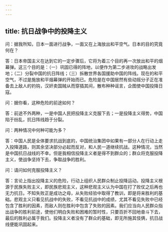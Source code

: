 ```yaml
---
---
---
```

title: 抗日战争中的投降主义
---




问：据我所知，日本一面进行战争，一面又在上海放出和平空气。日本的目的究竟何在？

答：日本帝国主义在达到它的一定步骤后，它将为着三个目的再一次放出和平的烟幕弹。这三个目的是：（一）巩固已得的阵地，以便作为第二步进攻的战略出发地；（二）分裂中国的抗日阵线；（三）拆散世界各国援助中国的阵线。现在的和平空气，不过是施放和平烟幕弹的开始而已。危险是在中国居然有些动摇分子正在准备去上敌人的钓钩，汉奸卖国贼从而穿插其间，散布种种谣言，企图使中国投降日寇。

问：据你看，这种危险的前途如何？

答：前途不外两种，一是中国人民把投降主义克服下去；一是投降主义得势，中国陷于纷乱，抗日阵线趋于分裂。

问：两种情况中何种可能为多？



答：中国人民是全体要求抗战到底的，中国统治集团中如果有一部分人在行动上走入投降道路，则其余坚决部分必起而反对，和人民一道继续抗战。这种情况，当然是中国抗日战线的不幸。但是我相信投降主义者是得不到群众的；群众将克服投降主义，使战争坚持下去，争取战争的胜利。

问：请问如何克服投降主义？

答：言论上指出投降主义的危险，行动上组织人民群众制止投降运动。投降主义根源于民族失败主义，即民族悲观主义，这种悲观主义认为中国在打了败仗之后再也无力抗日。不知失败正是成功之母，从失败经验中取得了教训，即是将来胜利的基础。悲观主义只看见抗战中的失败，不看见抗战中的成绩，尤其不看见失败中已经包含了胜利的因素，而敌人则在胜利中包含了失败的因素。我们应当向人民群众指出战争的胜利前途，使他们明白失败和困难的暂时性，只要百折不回地奋斗下去，最后的胜利必属于我们。投降主义者没有了群众的基础，即无所施其伎俩，抗日战线便能巩固起来。